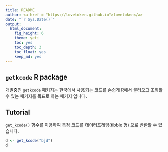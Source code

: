 ```yaml
---
title: README
author: <a href = "https://lovetoken.github.io">lovetoken</a>
date: "`r Sys.Date()`"
output: 
  html_document:
    fig_height: 6
    theme: yeti
    toc: yes
    toc_depth: 3
    toc_float: yes
    keep_md: yes
---
```


## `getkcode` R package

개발중인 `getkcode` 패키지는 한국에서 사용되는 코드를 손쉽게 R에서 불러오고 조회할 수 있는 패키지를 목표로 하는 패키지 입니다.

## Tutorial

`get_kcode()` 함수를 이용하여 특정 코드를 데이터프레임(tibble 형) 으로 반환할 수 있습니다.

```r
d <- get_kcode("bjd")
d
```

